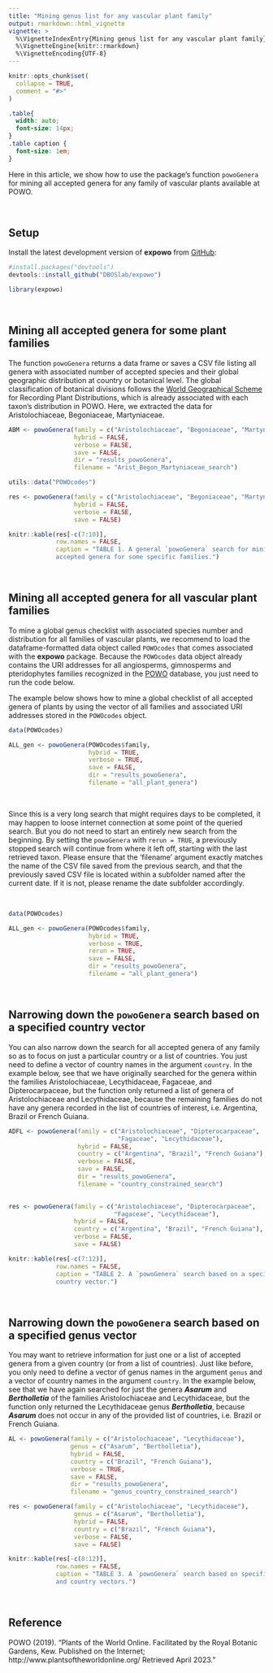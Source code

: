 ```yaml
---
title: "Mining genus list for any vascular plant family"
output: rmarkdown::html_vignette
vignette: >
  %\VignetteIndexEntry{Mining genus list for any vascular plant family}
  %\VignetteEngine{knitr::rmarkdown}
  %\VignetteEncoding{UTF-8}
---
```


```r
knitr::opts_chunk$set(
  collapse = TRUE,
  comment = "#>"
)
```

```css
.table{
  width: auto;
  font-size: 14px;
}
.table caption {
  font-size: 1em;
}
```

Here in this article, we show how to use the package's function `powoGenera` for
mining all accepted genera for any family of vascular plants available at POWO.\

\

## Setup

Install the latest development version of __expowo__ from 
[GitHub](https://github.com/):

``` r
#install.packages("devtools")
devtools::install_github("DBOSlab/expowo")
```
```r
library(expowo)
```

\

## Mining all accepted genera for some plant families

The function `powoGenera` returns a data frame or saves a CSV file listing all 
genera with associated number of accepted species and their global geographic 
distribution at country or botanical level. The global classification of 
botanical divisions follows the 
[World Geographical Scheme](https://www.tdwg.org/standards/wgsrpd/)
for Recording Plant Distributions, which is already associated with each taxon's
distribution in POWO. Here, we extracted the data for Aristolochiaceae, Begoniaceae, Martyniaceae.\


```r
ABM <- powoGenera(family = c("Aristolochiaceae", "Begoniaceae", "Martyniaceae"),
                  hybrid = FALSE,
                  verbose = FALSE,
                  save = FALSE,
                  dir = "results_powoGenera",
                  filename = "Arist_Begon_Martyniaceae_search")
```

```r
utils::data("POWOcodes")

res <- powoGenera(family = c("Aristolochiaceae", "Begoniaceae", "Martyniaceae"),
                  hybrid = FALSE,
                  verbose = FALSE,
                  save = FALSE)

knitr::kable(res[-c(7:10)],
             row.names = FALSE,
             caption = "TABLE 1. A general `powoGenera` search for mining all 
             accepted genera for some specific families.")
```

\

## Mining all accepted genera for all vascular plant families

To mine a global genus checklist with associated species number and distribution 
for all families of vascular plants, we recommend to load the 
dataframe-formatted data object called `POWOcodes` that comes associated with 
the __expowo__ package. Because the `POWOcodes` data object already contains the 
URI addresses for all angiosperms, gimnosperms and pteridophytes families 
recognized in the 
[POWO](https://powo.science.kew.org) database, you just need to run the code 
below.\

The example below shows how to mine a global checklist of all accepted genera of
plants by using the vector of all families and associated 
URI addresses stored in the `POWOcodes` object.\

```r
data(POWOcodes)

ALL_gen <- powoGenera(POWOcodes$family,
                      hybrid = TRUE,
                      verbose = TRUE,
                      save = FALSE,
                      dir = "results_powoGenera",
                      filename = "all_plant_genera")
```

\

Since this is a very long search that might requires days to be completed, it 
may happen to loose internet connection at some point of the queried search.
But you do not need to start an entirely new search from the beginning. By 
setting the `powoGenera` with `rerun = TRUE`, a previously stopped search will 
continue from where it left off, starting with the last retrieved taxon. Please 
ensure that the 'filename' argument exactly matches the name of the CSV file 
saved from the previous search, and that the previously saved CSV file is 
located within a subfolder named after the current date. If it is not, please 
rename the date subfolder accordingly.

\

```r
data(POWOcodes)

ALL_gen <- powoGenera(POWOcodes$family,
                      hybrid = TRUE,
                      verbose = TRUE,
                      rerun = TRUE,
                      save = FALSE,
                      dir = "results_powoGenera",
                      filename = "all_plant_genera")
```

\

## Narrowing down the `powoGenera` search based on a specified country vector

You can also narrow down the search for all accepted genera of any family so as 
to focus on just a particular country or a list of countries. You just need to 
define a vector of country names in the argument `country`. In the example 
below, see that we have originally searched for the genera within the families Aristolochiaceae, Lecythidaceae, Fagaceae, and Dipterocarpaceae, 
but the function only returned a list of genera of Aristolochiaceae and 
Lecythidaceae, because the remaining families do not have any genera 
recorded in the list of countries of interest, i.e. Argentina, Brazil 
or French Guiana.\

```r
ADFL <- powoGenera(family = c("Aristolochiaceae", "Dipterocarpaceae", 
                              "Fagaceae", "Lecythidaceae"),
                   hybrid = FALSE,
                   country = c("Argentina", "Brazil", "French Guiana"),
                   verbose = FALSE,
                   save = FALSE,
                   dir = "results_powoGenera",
                   filename = "country_constrained_search")
  
```

```r
res <- powoGenera(family = c("Aristolochiaceae", "Dipterocarpaceae", 
                             "Fagaceae", "Lecythidaceae"),
                  hybrid = FALSE,
                  country = c("Argentina", "Brazil", "French Guiana"),
                  verbose = FALSE,
                  save = FALSE)

knitr::kable(res[-c(7:12)],
             row.names = FALSE,
             caption = "TABLE 2. A `powoGenera` search based on a specified 
             country vector.")
```

\

## Narrowing down the `powoGenera` search based on a specified genus vector

You may want to retrieve information for just one or a list of accepted 
genera from a given country (or from a list of countries). Just like before,
you only need to define a vector of genus names in the argument `genus` and
a vector of country names in the argument `country`. In the example below,
see that we have again searched for just the genera ***Asarum*** and 
***Bertholletia*** of the families Aristolochiaceae and Lecythidaceae, 
but the function only returned the Lecythidaceae genus ***Bertholletia***, 
because ***Asarum*** does not occur in any of the provided list of countries, 
i.e. Brazil or French Guiana.\

```r
AL <- powoGenera(family = c("Aristolochiaceae", "Lecythidaceae"), 
                 genus = c("Asarum", "Bertholletia"),
                 hybrid = FALSE,
                 country = c("Brazil", "French Guiana"),
                 verbose = TRUE,
                 save = FALSE,
                 dir = "results_powoGenera",
                 filename = "genus_country_constrained_search")
```

```r
res <- powoGenera(family = c("Aristolochiaceae", "Lecythidaceae"),
                  genus = c("Asarum", "Bertholletia"),
                  hybrid = FALSE,
                  country = c("Brazil", "French Guiana"),
                  verbose = FALSE,
                  save = FALSE)

knitr::kable(res[-c(8:12)],
             row.names = FALSE,
             caption = "TABLE 3. A `powoGenera` search based on specified genus 
             and country vectors.")
```
\

## Reference

POWO (2019). "Plants of the World Online. Facilitated by the Royal Botanic Gardens, Kew. Published on the Internet; http://www.plantsoftheworldonline.org/ Retrieved April 2023."
